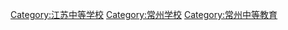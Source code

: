 [[Category:江苏中等学校|Category:江苏中等学校]]
[[Category:常州学校|Category:常州学校]]
[[Category:常州中等教育|Category:常州中等教育]]